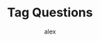 ---
title: Tag Questions
type: 
  - lesson
slug: tag-questions
mainCategories: 
  - english
subcategories: 
  - questions
tags:
  - informal
posted: 16/02/2021
updated: 16/02/2021
author: alex
portraitImage: questionMarks-portrait.jpg
landscapeImage: questionMarks-landscape.jpg
alt: the top of the world
photographer: alex
comments: false
associated: 
  - sentence-structure
excerpt: Learn to ask a mini-question
---